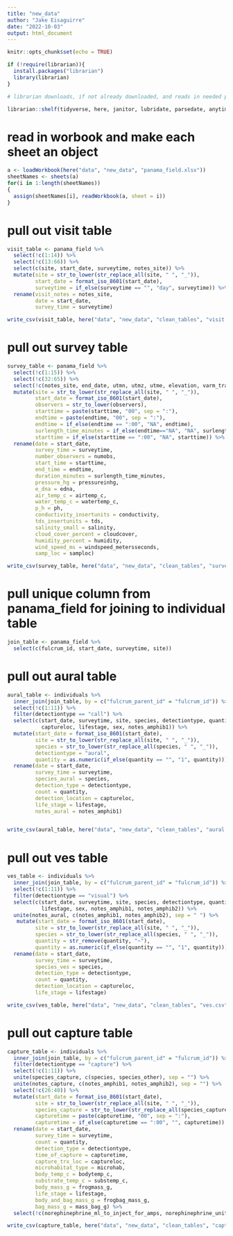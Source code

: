 ```yaml
---
title: "new_data"
author: "Jake Eisaguirre"
date: "2022-10-03"
output: html_document
---
```


```r
knitr::opts_chunk$set(echo = TRUE)

if (!require(librarian)){
  install.packages("librarian")
  library(librarian)
}

# librarian downloads, if not already downloaded, and reads in needed packages

librarian::shelf(tidyverse, here, janitor, lubridate, parsedate, anytime, hms, readxl, openxlsx)
```

# read in worbook and make each sheet an object
```r

a <- loadWorkbook(here("data", "new_data", "panama_field.xlsx"))
sheetNames <- sheets(a)
for(i in 1:length(sheetNames))
{
  assign(sheetNames[i], readWorkbook(a, sheet = i))
}

```

# pull out visit table
```r

visit_table <- panama_field %>% 
  select(!c(1:14)) %>% 
  select(!c(13:66)) %>% 
  select(c(site, start_date, surveytime, notes_site)) %>% 
  mutate(site = str_to_lower(str_replace_all(site, " ", "_")),
         start_date = format_iso_8601(start_date),
         surveytime = if_else(surveytime == "", "day", surveytime)) %>% 
  rename(visit_notes = notes_site,
         date = start_date,
         survey_time = surveytime)

write_csv(visit_table, here("data", "new_data", "clean_tables", "visit.csv"))
```

# pull out survey table
```r

survey_table <- panama_field %>% 
  select(!c(1:15)) %>% 
  select(!c(32:65)) %>% 
  select(!c(notes_site, end_date, utmn, utmz, utme, elevation, varm_transect_meters)) %>% 
  mutate(site = str_to_lower(str_replace_all(site, " ", "_")),
         start_date = format_iso_8601(start_date),
         observers = str_to_lower(observers),
         starttime = paste(starttime, "00", sep = ":"),
         endtime = paste(endtime, "00", sep = ":"),
         endtime = if_else(endtime == ":00", "NA", endtime),
         surlength_time_minutes = if_else(endtime=="NA", "NA", surlength_time_minutes),
         starttime = if_else(starttime == ":00", "NA", starttime)) %>% 
  rename(date = start_date,
         survey_time = surveytime,
         number_observers = numobs,
         start_time = starttime,
         end_time = endtime,
         duration_minutes = surlength_time_minutes,
         pressure_hg = pressureinhg,
         e_dna = edna,
         air_temp_c = airtemp_c,
         water_temp_c = watertemp_c,
         p_h = ph,
         conductivity_insertunits = conductivity,
         tds_insertunits = tds,
         salinity_small = salinity,
         cloud_cover_percent = cloudcover,
         humidity_percent = humidity,
         wind_speed_ms = windspeed_metersseconds,
         samp_loc = samploc)

write_csv(survey_table, here("data", "new_data", "clean_tables", "survey.csv"))
```

# pull unique column from panama_field for joining to individual table
```r

join_table <- panama_field %>% 
  select(c(fulcrum_id, start_date, surveytime, site))

```


# pull out aural table
```r

aural_table <- individuals %>% 
  inner_join(join_table, by = c("fulcrum_parent_id" = "fulcrum_id")) %>% 
  select(!c(1:11)) %>% 
  filter(detectiontype == "call") %>% 
  select(c(start_date, surveytime, site, species, detectiontype, quantity, microhab, 
           captureloc, lifestage, sex, notes_amphib1)) %>% 
  mutate(start_date = format_iso_8601(start_date),
         site = str_to_lower(str_replace_all(site, " ", "_")),
         species = str_to_lower(str_replace_all(species, " ", "_")),
         detectiontype = "aural",
         quantity = as.numeric(if_else(quantity == "", "1", quantity))) %>% 
  rename(date = start_date,
         survey_time = surveytime,
         species_aural = species,
         detection_type = detectiontype,
         count = quantity,
         detection_location = captureloc,
         life_stage = lifestage,
         notes_aural = notes_amphib1)


write_csv(aural_table, here("data", "new_data", "clean_tables", "aural.csv"))
```

# pull out ves table
```r

ves_table <- individuals %>% 
  inner_join(join_table, by = c("fulcrum_parent_id" = "fulcrum_id")) %>% 
  select(!c(1:11)) %>% 
  filter(detectiontype == "visual") %>% 
  select(c(start_date, surveytime, site, species, detectiontype, quantity, captureloc, microhab,
           lifestage, sex, notes_amphib1, notes_amphib2)) %>% 
  unite(notes_aural, c(notes_amphib1, notes_amphib2), sep = " ") %>% 
   mutate(start_date = format_iso_8601(start_date),
         site = str_to_lower(str_replace_all(site, " ", "_")),
         species = str_to_lower(str_replace_all(species, " ", "_")),
         quantity = str_remove(quantity, "~"),
         quantity = as.numeric(if_else(quantity == "", "1", quantity))) %>% 
  rename(date = start_date,
         survey_time = surveytime,
         species_ves = species,
         detection_type = detectiontype,
         count = quantity,
         detection_location = captureloc,
         life_stage = lifestage)

write_csv(ves_table, here("data", "new_data", "clean_tables", "ves.csv"))
```

# pull out capture table
```r

capture_table <- individuals %>% 
  inner_join(join_table, by = c("fulcrum_parent_id" = "fulcrum_id")) %>% 
  filter(detectiontype == "capture") %>% 
  select(!c(1:11)) %>% 
  unite(species_capture, c(species, species_other), sep = "") %>% 
  unite(notes_capture, c(notes_amphib1, notes_amphib2), sep = "") %>% 
  select(!c(26:40)) %>% 
  mutate(start_date = format_iso_8601(start_date),
         site = str_to_lower(str_replace_all(site, " ", "_")),
         species_capture = str_to_lower(str_replace_all(species_capture, " ", "_")),
         capturetime = paste(capturetime, "00", sep = ":"),
         capturetime = if_else(capturetime == ":00", "", capturetime)) %>% 
  rename(date = start_date,
         survey_time = surveytime,
         count = quantity,
         detection_type = detectiontype,
         time_of_capture = capturetime,
         capture_trx_loc = captureloc,
         microhabitat_type = microhab,
         body_temp_c = bodytemp_c,
         substrate_temp_c = substemp_c,
         body_mass_g = frogmass_g,
         life_stage = lifestage,
         body_and_bag_mass_g = frogbag_mass_g,
         bag_mass_g = mass_bag_g) %>% 
  select(!c(norephinephrine_ml_to_inject_for_amps, norephinephrine_units_to_inject_for_amps))

write_csv(capture_table, here("data", "new_data", "clean_tables", "capture.csv"))
```

